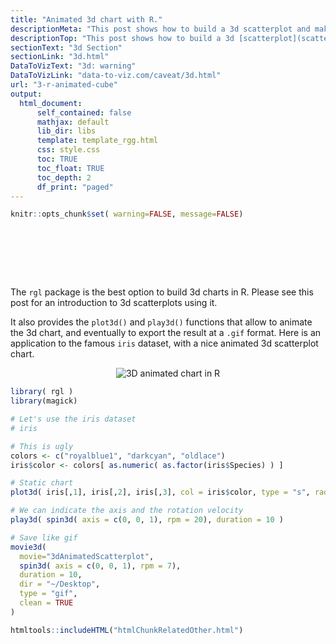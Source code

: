 ```yaml
---
title: "Animated 3d chart with R."
descriptionMeta: "This post shows how to build a 3d scatterplot and make it spin thanks to the rgl package. Reproducible code is provided."
descriptionTop: "This post shows how to build a 3d [scatterplot](scatterplot.html) and make it spin thanks to the `rgl` package. Reproducible code is provided."
sectionText: "3d Section"
sectionLink: "3d.html"
DataToVizText: "3d: warning"
DataToVizLink: "data-to-viz.com/caveat/3d.html"
url: "3-r-animated-cube"
output:
  html_document:
      self_contained: false    
      mathjax: default
      lib_dir: libs
      template: template_rgg.html
      css: style.css
      toc: TRUE
      toc_float: TRUE
      toc_depth: 2
      df_print: "paged"
---
```



```r
knitr::opts_chunk$set( warning=FALSE, message=FALSE)
```

<div class="container" style="padding-top: 80px">



<div class = "row">

<div class = "col-md-6  col-sm-12 align-self-center">

The `rgl` package is the best option to build 3d charts in R. Please see this post for an introduction to 3d scatterplots using it.

It also provides the `plot3d()` and `play3d()` functions that allow to animate the 3d chart, and eventually to export the result at a `.gif` format. Here is an application to the famous `iris` dataset, with a nice animated 3d scatterplot chart.

</div>


<div class = "col-md-6  col-sm-12">

<center><img src="img/graph/3-r-animated-cube.gif" alt="3D animated chart in R"></img></center>

</div>
</div>


```r
library( rgl )
library(magick)

# Let's use the iris dataset
# iris

# This is ugly
colors <- c("royalblue1", "darkcyan", "oldlace")
iris$color <- colors[ as.numeric( as.factor(iris$Species) ) ]

# Static chart
plot3d( iris[,1], iris[,2], iris[,3], col = iris$color, type = "s", radius = .2 )

# We can indicate the axis and the rotation velocity
play3d( spin3d( axis = c(0, 0, 1), rpm = 20), duration = 10 )

# Save like gif
movie3d(
  movie="3dAnimatedScatterplot", 
  spin3d( axis = c(0, 0, 1), rpm = 7),
  duration = 10, 
  dir = "~/Desktop",
  type = "gif", 
  clean = TRUE
)
```




<!-- Close container -->
</div>




```r
htmltools::includeHTML("htmlChunkRelatedOther.html")
```
